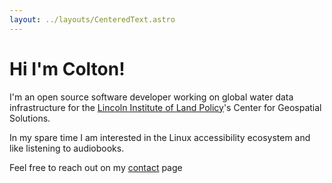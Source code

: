 ```yaml
---
layout: ../layouts/CenteredText.astro
---
```


<h1 class="text-center"> Hi I'm Colton! </h1>

I'm an open source software developer working on global water data
infrastructure for the [Lincoln Institute of Land Policy](https://www.lincolninst.edu/)'s Center for Geospatial Solutions.

In my spare time I am interested in the Linux accessibility ecosystem and like listening to audiobooks.

Feel free to reach out on my [contact](/contact) page

    